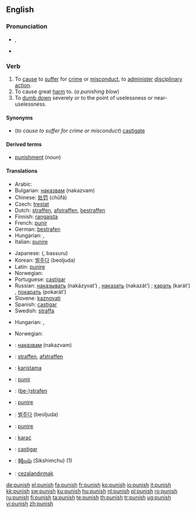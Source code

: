 {{wikipedia}}
==English==

===Pronunciation===
* {{IPA|/ˈpʌnɪʃ/}}, {{SAMPA|/"pVnIS/}}
* {{audio|en-us-punish.ogg|Audio (US)}}

===Verb===
{{en-verb|punish|es}}

# To [[cause]] to [[suffer]] for [[crime]] or [[misconduct]], to [[administer]] [[disciplinary]] [[action]].
# To cause great [[harm]] to. (''a punishing blow'')
# To [[dumb down]] severely or to the point of uselessness or near-uselessness.

====Synonyms====
* (''to cause to suffer for crime or misconduct'') [[castigate]]

====Derived terms====
* [[punishment]] (''noun'')

====Translations====
{{trans-top|to cause to suffer for crime or misconduct}}
* Arabic: {{Arab|[[عاقب]]}} {{IPAchar|(ʕāqaba)}}
* Bulgarian: [[наказвам]] (nakazvam)
* Chinese: [[处罚]] (chǔfá)
* Czech: [[trestat]]
* Dutch: [[straffen]], [[afstraffen]], [[bestraffen]]
* Finnish: [[rangaista]]
* French: [[punir]]
* German: [[bestrafen]]
* Hungarian: {{t|hu|büntet}}, {{t|hu|megbüntet}}
* Italian: [[punire]]
{{trans-mid}}
* Japanese: {{Jpan|[[罰する]]}} ({{Jpan|[[ばっする]]}}, bassuru)
* Korean: [[벌주다]] (beoljuda)
* Latin: [[punire]]
* Norwegian: {{t|no|straffe}}
* Portuguese: [[castigar]]
* Russian: [[наказывать]] (nakázyvat’) {{impf}}, [[наказать]] (nakazát’) {{pf}}; [[карать]] (karát’) {{impf}}, [[покарать]] (pokarát’) {{pf}}
* Slovene: [[kaznovati]]
* Spanish: [[castigar]]
* Swedish: [[straffa]]
{{trans-bottom}}

{{trans-top|to cause great harm to}}
* Hungarian: {{t|hu|bántalmaz}}, {{t|hu|helybenhagy}}
{{trans-mid}}
* Norwegian: {{t|no|skade}}
{{trans-bottom}}

{{trans-top|to dumb down severely or to the point of uselessness or near-uselessness}}
{{trans-mid}}
{{trans-bottom}}

{{checktrans-top}}
* {{ttbc|Bulgarian}}: [[наказвам]] (nakazvam)
* {{ttbc|Dutch}}: [[straffen]], [[afstraffen]]
* {{ttbc|Estonian}}: [[karistama]]
* {{ttbc|French}}: [[punir]]
* {{ttbc|German}}: ([[bestrafen|be-]])[[strafen]]
* {{ttbc|Italian}}: [[punire]]
{{checktrans-mid}}
* {{ttbc|Korean}}: [[벌주다]] (beoljuda)
* {{ttbc|Latin}}: [[punire]]
* {{ttbc|Polish}}: [[karać]]
* {{ttbc|Spanish}}: [[castigar]]
* {{ttbc|Telugu}}: [[శిక్షించు]] (Sikshimchu) (1)
* {{ttbc|Turkish}}: [[cezalandırmak]]
{{checktrans-bottom}}

[[de:punish]]
[[el:punish]]
[[fa:punish]]
[[fr:punish]]
[[ko:punish]]
[[io:punish]]
[[it:punish]]
[[kk:punish]]
[[sw:punish]]
[[ku:punish]]
[[hu:punish]]
[[nl:punish]]
[[pl:punish]]
[[ro:punish]]
[[ru:punish]]
[[fi:punish]]
[[ta:punish]]
[[te:punish]]
[[th:punish]]
[[tr:punish]]
[[ug:punish]]
[[vi:punish]]
[[zh:punish]]